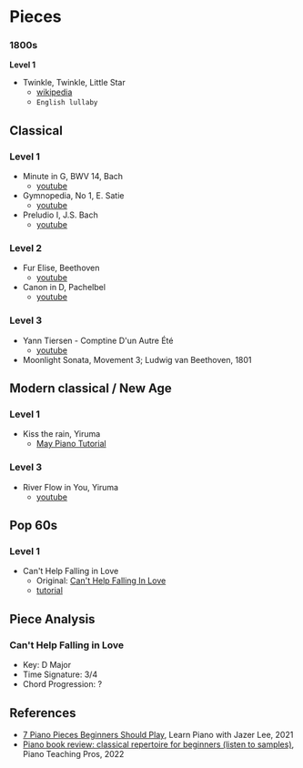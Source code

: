 # Pieces

### 1800s

**Level 1**

* Twinkle, Twinkle, Little Star
  * [wikipedia](https://en.wikipedia.org/wiki/Twinkle,_Twinkle,_Little_Star)
  * `English lullaby` 

## Classical

### Level 1

* Minute in G, BWV 14, Bach
  * [youtube](https://youtu.be/YPybDBM57cY?t=92)
* Gymnopedia, No 1, E. Satie
  * [youtube](https://youtu.be/YPybDBM57cY?t=163)
* Preludio I, J.S. Bach
  * [youtube](https://youtu.be/YPybDBM57cY?t=254)

### Level 2

* Fur Elise, Beethoven
  * [youtube](https://youtu.be/YPybDBM57cY?t=326)
* Canon in D, Pachelbel
  * [youtube](https://youtu.be/YPybDBM57cY?t=399)

### Level 3

* Yann Tiersen - Comptine D'un Autre Été
  * [youtube](https://youtu.be/YPybDBM57cY?t=572)
* Moonlight Sonata, Movement 3; Ludwig van Beethoven, 1801

## Modern classical / New Age 

### Level 1 

* Kiss the rain, Yiruma
  * [May Piano Tutorial](https://www.youtube.com/watch?v=LnFxkWMmzaQ)

### Level 3

* River Flow in You, Yiruma
  * [youtube](https://www.youtube.com/watch?v=YPybDBM57cY&ab_channel=LearnPianowithJazerLee)

## Pop 60s 

### Level 1

* Can't Help Falling in Love
  * Original: [Can't Help Falling In Love](https://www.youtube.com/watch?v=vGJTaP6anOU)
  * [tutorial](https://www.youtube.com/watch?v=GBEO-iHQKd8)

## Piece Analysis

### Can't Help Falling in Love

* Key: D Major
* Time Signature: 3/4
* Chord Progression: ?

## References

* [7 Piano Pieces Beginners Should Play](https://www.youtube.com/watch?v=YPybDBM57cY&ab_channel=LearnPianowithJazerLee), Learn Piano with Jazer Lee, 2021
* [Piano book review: classical repertoire for beginners (listen to samples)](https://www.youtube.com/watch?v=_5b0Fk3PoSQ&ab_channel=PianoTeachingPros), Piano Teaching Pros, 2022